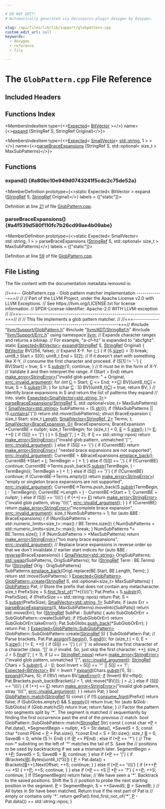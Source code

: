 ```yaml
---

# DO NOT EDIT!
# Automatically generated via docusaurus-plugin-doxygen by Doxygen.

slug: /api/files/lib/lib/support/globpattern-cpp
custom_edit_url: null
keywords:
  - doxygen
  - reference
  - file

---
```





# The `GlobPattern.cpp` File Reference

<DoxygenPage pluginConfig={pluginConfig}>



## Included Headers

<IncludesList>
<IncludesListItem
  filePath="llvm/Support/GlobPattern.h"
  permalink="/docs/api/files/include/include/llvm/include/llvm/support/globpattern-h"
  isLocal="true" />
<IncludesListItem
  filePath="llvm/ADT/StringRef.h"
  permalink="/docs/api/files/include/include/llvm/include/llvm/adt/stringref-h"
  isLocal="true" />
<IncludesListItem
  filePath="llvm/Support/Errc.h"
  permalink="/docs/api/files/include/include/llvm/include/llvm/support/errc-h"
  isLocal="true" />
</IncludesList>

## Functions Index

<MembersIndex>

<MembersIndexItem
  type={<><a href="/docs/api/classes/llvm/expected">Expected</a>&lt; <a href="/docs/api/classes/llvm/bitvector">BitVector</a> &gt;</>}
  name={<><a href="#a80bc10e949d0743241f5cdc2c75de52a">expand</a> (StringRef S, StringRef Original)</>}>
</MembersIndexItem>

<MembersIndexItem
  type={<><a href="/docs/api/classes/llvm/expected">Expected</a>&lt; <a href="/docs/api/classes/llvm/smallvector">SmallVector</a>&lt; <a href="/docs/api/files/include/include/llvm/include/llvm/demangle/itaniumdemangle-h/#ae2b0d0345572d6718e219aa76d1d54edab45cffe084dd3d20d928bee85e7b0f21">std::string</a>, 1 &gt; &gt;</>}
  name={<><a href="#a4f539d580f110fc7b26cd99ae4b09abe">parseBraceExpansions</a> (StringRef S, std::optional&lt; size&#95;t &gt; MaxSubPatterns)</>}>
</MembersIndexItem>

</MembersIndex>


<SectionDefinition>

## Functions

### expand() {#a80bc10e949d0743241f5cdc2c75de52a}

<MemberDefinition
  prototype={<>static Expected&lt; BitVector &gt; expand (<a href="/docs/api/classes/llvm/stringref">StringRef</a> S, <a href="/docs/api/classes/llvm/stringref">StringRef</a> Original)</>}
  labels = {["static"]}>

Definition at line <a href="#l00021">21</a> of file <a href="/docs/api/files/lib/lib/support/globpattern-cpp">GlobPattern.cpp</a>.
</MemberDefinition>

### parseBraceExpansions() {#a4f539d580f110fc7b26cd99ae4b09abe}

<MemberDefinition
  prototype={<>static Expected&lt; SmallVector&lt; std::string, 1 &gt; &gt; parseBraceExpansions (<a href="/docs/api/classes/llvm/stringref">StringRef</a> S, std::optional&lt; size&#95;t &gt; MaxSubPatterns)</>}
  labels = {["static"]}>

Definition at line <a href="#l00059">59</a> of file <a href="/docs/api/files/lib/lib/support/globpattern-cpp">GlobPattern.cpp</a>.
</MemberDefinition>

</SectionDefinition>

## File Listing

The file content with the documentation metadata removed is:

<ProgramListing>

<Link id="l00001" /><CodeLine lineNumber="1"><Highlight kind="comment">//===-- GlobPattern.cpp - Glob pattern matcher implementation -------------===//</Highlight><Highlight kind="normal"></Highlight></CodeLine>
<Link id="l00002" /><CodeLine lineNumber="2"><Highlight kind="normal"></Highlight><Highlight kind="comment">//</Highlight><Highlight kind="normal"></Highlight></CodeLine>
<Link id="l00003" /><CodeLine lineNumber="3"><Highlight kind="normal"></Highlight><Highlight kind="comment">// Part of the LLVM Project, under the Apache License v2.0 with LLVM Exceptions.</Highlight><Highlight kind="normal"></Highlight></CodeLine>
<Link id="l00004" /><CodeLine lineNumber="4"><Highlight kind="normal"></Highlight><Highlight kind="comment">// See https://llvm.org/LICENSE.txt for license information.</Highlight><Highlight kind="normal"></Highlight></CodeLine>
<Link id="l00005" /><CodeLine lineNumber="5"><Highlight kind="normal"></Highlight><Highlight kind="comment">// SPDX-License-Identifier: Apache-2.0 WITH LLVM-exception</Highlight><Highlight kind="normal"></Highlight></CodeLine>
<Link id="l00006" /><CodeLine lineNumber="6"><Highlight kind="normal"></Highlight><Highlight kind="comment">//</Highlight><Highlight kind="normal"></Highlight></CodeLine>
<Link id="l00007" /><CodeLine lineNumber="7"><Highlight kind="normal"></Highlight><Highlight kind="comment">//===----------------------------------------------------------------------===//</Highlight><Highlight kind="normal"></Highlight></CodeLine>
<Link id="l00008" /><CodeLine lineNumber="8"><Highlight kind="normal"></Highlight><Highlight kind="comment">//</Highlight><Highlight kind="normal"></Highlight></CodeLine>
<Link id="l00009" /><CodeLine lineNumber="9"><Highlight kind="normal"></Highlight><Highlight kind="comment">// This file implements a glob pattern matcher.</Highlight><Highlight kind="normal"></Highlight></CodeLine>
<Link id="l00010" /><CodeLine lineNumber="10"><Highlight kind="normal"></Highlight><Highlight kind="comment">//</Highlight><Highlight kind="normal"></Highlight></CodeLine>
<Link id="l00011" /><CodeLine lineNumber="11"><Highlight kind="normal"></Highlight><Highlight kind="comment">//===----------------------------------------------------------------------===//</Highlight><Highlight kind="normal"></Highlight></CodeLine>
<Link id="l00012" /><CodeLine lineNumber="12"><Highlight kind="normal"></Highlight></CodeLine>
<Link id="l00013" /><CodeLine lineNumber="13"><Highlight kind="normal"></Highlight><Highlight kind="preprocessor">#include &quot;<a href="/docs/api/files/include/include/llvm/include/llvm/support/globpattern-h">llvm/Support/GlobPattern.h</a>&quot;</Highlight><Highlight kind="normal"></Highlight></CodeLine>
<Link id="l00014" /><CodeLine lineNumber="14"><Highlight kind="normal"></Highlight><Highlight kind="preprocessor">#include &quot;<a href="/docs/api/files/include/include/llvm/include/llvm/adt/stringref-h">llvm/ADT/StringRef.h</a>&quot;</Highlight><Highlight kind="normal"></Highlight></CodeLine>
<Link id="l00015" /><CodeLine lineNumber="15"><Highlight kind="normal"></Highlight><Highlight kind="preprocessor">#include &quot;<a href="/docs/api/files/include/include/llvm/include/llvm/support/errc-h">llvm/Support/Errc.h</a>&quot;</Highlight><Highlight kind="normal"></Highlight></CodeLine>
<Link id="l00016" /><CodeLine lineNumber="16"><Highlight kind="normal"></Highlight></CodeLine>
<Link id="l00017" /><CodeLine lineNumber="17"><Highlight kind="normal"></Highlight><Highlight kind="keyword">using namespace </Highlight><Highlight kind="normal"><a href="/docs/api/namespaces/llvm">llvm</a>;</Highlight></CodeLine>
<Link id="l00018" /><CodeLine lineNumber="18"><Highlight kind="normal"></Highlight></CodeLine>
<Link id="l00019" /><CodeLine lineNumber="19"><Highlight kind="normal"></Highlight><Highlight kind="comment">// Expands character ranges and returns a bitmap.</Highlight><Highlight kind="normal"></Highlight></CodeLine>
<Link id="l00020" /><CodeLine lineNumber="20"><Highlight kind="normal"></Highlight><Highlight kind="comment">// For example, &quot;a-cf-hz&quot; is expanded to &quot;abcfghz&quot;.</Highlight><Highlight kind="normal"></Highlight></CodeLine>
<Link id="l00021" /><CodeLine lineNumber="21" lineLink="#a80bc10e949d0743241f5cdc2c75de52a"><Highlight kind="normal"></Highlight><Highlight kind="keyword">static</Highlight><Highlight kind="normal"> <a href="/docs/api/classes/llvm/expected">Expected&lt;BitVector&gt;</a> <a href="#a80bc10e949d0743241f5cdc2c75de52a">expand</a>(<a href="/docs/api/classes/llvm/stringref">StringRef</a> S, <a href="/docs/api/classes/llvm/stringref">StringRef</a> Original) &#123;</Highlight></CodeLine>
<Link id="l00022" /><CodeLine lineNumber="22"><Highlight kind="normal">  <a href="/docs/api/classes/llvm/bitvector">BitVector</a> BV(256, </Highlight><Highlight kind="keyword">false</Highlight><Highlight kind="normal">);</Highlight></CodeLine>
<Link id="l00023" /><CodeLine lineNumber="23"><Highlight kind="normal"></Highlight></CodeLine>
<Link id="l00024" /><CodeLine lineNumber="24"><Highlight kind="normal">  </Highlight><Highlight kind="comment">// Expand X-Y.</Highlight><Highlight kind="normal"></Highlight></CodeLine>
<Link id="l00025" /><CodeLine lineNumber="25"><Highlight kind="normal">  </Highlight><Highlight kind="keywordflow">for</Highlight><Highlight kind="normal"> (;;) &#123;</Highlight></CodeLine>
<Link id="l00026" /><CodeLine lineNumber="26"><Highlight kind="normal">    </Highlight><Highlight kind="keywordflow">if</Highlight><Highlight kind="normal"> (S.<a href="/docs/api/classes/llvm/stringref/#a5db9240c74644c67759dd0f901fc3c7d">size</a>() &lt; 3)</Highlight></CodeLine>
<Link id="l00027" /><CodeLine lineNumber="27"><Highlight kind="normal">      </Highlight><Highlight kind="keywordflow">break</Highlight><Highlight kind="normal">;</Highlight></CodeLine>
<Link id="l00028" /><CodeLine lineNumber="28"><Highlight kind="normal"></Highlight></CodeLine>
<Link id="l00029" /><CodeLine lineNumber="29"><Highlight kind="normal">    uint8&#95;t Start = S&#91;0&#93;;</Highlight></CodeLine>
<Link id="l00030" /><CodeLine lineNumber="30"><Highlight kind="normal">    uint8&#95;t End = S&#91;2&#93;;</Highlight></CodeLine>
<Link id="l00031" /><CodeLine lineNumber="31"><Highlight kind="normal"></Highlight></CodeLine>
<Link id="l00032" /><CodeLine lineNumber="32"><Highlight kind="normal">    </Highlight><Highlight kind="comment">// If it doesn&#39;t start with something like X-Y,</Highlight><Highlight kind="normal"></Highlight></CodeLine>
<Link id="l00033" /><CodeLine lineNumber="33"><Highlight kind="normal">    </Highlight><Highlight kind="comment">// consume the first character and proceed.</Highlight><Highlight kind="normal"></Highlight></CodeLine>
<Link id="l00034" /><CodeLine lineNumber="34"><Highlight kind="normal">    </Highlight><Highlight kind="keywordflow">if</Highlight><Highlight kind="normal"> (S&#91;1&#93; != </Highlight><Highlight kind="charliteral">&#39;-&#39;</Highlight><Highlight kind="normal">) &#123;</Highlight></CodeLine>
<Link id="l00035" /><CodeLine lineNumber="35"><Highlight kind="normal">      BV&#91;Start&#93; = </Highlight><Highlight kind="keyword">true</Highlight><Highlight kind="normal">;</Highlight></CodeLine>
<Link id="l00036" /><CodeLine lineNumber="36"><Highlight kind="normal">      S = S.<a href="/docs/api/classes/llvm/stringref/#a25f1fd81f2132805676c82ab8ae0c109">substr</a>(1);</Highlight></CodeLine>
<Link id="l00037" /><CodeLine lineNumber="37"><Highlight kind="normal">      </Highlight><Highlight kind="keywordflow">continue</Highlight><Highlight kind="normal">;</Highlight></CodeLine>
<Link id="l00038" /><CodeLine lineNumber="38"><Highlight kind="normal">    &#125;</Highlight></CodeLine>
<Link id="l00039" /><CodeLine lineNumber="39"><Highlight kind="normal"></Highlight></CodeLine>
<Link id="l00040" /><CodeLine lineNumber="40"><Highlight kind="normal">    </Highlight><Highlight kind="comment">// It must be in the form of X-Y.</Highlight><Highlight kind="normal"></Highlight></CodeLine>
<Link id="l00041" /><CodeLine lineNumber="41"><Highlight kind="normal">    </Highlight><Highlight kind="comment">// Validate it and then interpret the range.</Highlight><Highlight kind="normal"></Highlight></CodeLine>
<Link id="l00042" /><CodeLine lineNumber="42"><Highlight kind="normal">    </Highlight><Highlight kind="keywordflow">if</Highlight><Highlight kind="normal"> (Start &gt; End)</Highlight></CodeLine>
<Link id="l00043" /><CodeLine lineNumber="43"><Highlight kind="normal">      </Highlight><Highlight kind="keywordflow">return</Highlight><Highlight kind="normal"> <a href="/docs/api/namespaces/llvm/#a9999bd897fc8a1648bd69b36fee2d357">make&#95;error&lt;StringError&gt;</a>(</Highlight><Highlight kind="stringliteral">&quot;invalid glob pattern: &quot;</Highlight><Highlight kind="normal"> + Original,</Highlight></CodeLine>
<Link id="l00044" /><CodeLine lineNumber="44"><Highlight kind="normal">                                     <a href="/docs/api/namespaces/llvm/#a59739a4f15fb2ec57a6b7fcfe938546bae55d43eabeefe5a8271b4a3c898bd18f">errc::invalid&#95;argument</a>);</Highlight></CodeLine>
<Link id="l00045" /><CodeLine lineNumber="45"><Highlight kind="normal"></Highlight></CodeLine>
<Link id="l00046" /><CodeLine lineNumber="46"><Highlight kind="normal">    </Highlight><Highlight kind="keywordflow">for</Highlight><Highlight kind="normal"> (</Highlight><Highlight kind="keywordtype">int</Highlight><Highlight kind="normal"> <a href="/docs/api/namespaces/llvm/callingconv/#ac6aa1387c4375260e2468eb5a77fdb4cafd841a49aec1539bc88abc8ff9e170fb">C</a> = Start; <a href="/docs/api/namespaces/llvm/callingconv/#ac6aa1387c4375260e2468eb5a77fdb4cafd841a49aec1539bc88abc8ff9e170fb">C</a> &lt;= End; ++<a href="/docs/api/namespaces/llvm/callingconv/#ac6aa1387c4375260e2468eb5a77fdb4cafd841a49aec1539bc88abc8ff9e170fb">C</a>)</Highlight></CodeLine>
<Link id="l00047" /><CodeLine lineNumber="47"><Highlight kind="normal">      BV&#91;(uint8&#95;t)<a href="/docs/api/namespaces/llvm/callingconv/#ac6aa1387c4375260e2468eb5a77fdb4cafd841a49aec1539bc88abc8ff9e170fb">C</a>&#93; = </Highlight><Highlight kind="keyword">true</Highlight><Highlight kind="normal">;</Highlight></CodeLine>
<Link id="l00048" /><CodeLine lineNumber="48"><Highlight kind="normal">    S = S.<a href="/docs/api/classes/llvm/stringref/#a25f1fd81f2132805676c82ab8ae0c109">substr</a>(3);</Highlight></CodeLine>
<Link id="l00049" /><CodeLine lineNumber="49"><Highlight kind="normal">  &#125;</Highlight></CodeLine>
<Link id="l00050" /><CodeLine lineNumber="50"><Highlight kind="normal"></Highlight></CodeLine>
<Link id="l00051" /><CodeLine lineNumber="51"><Highlight kind="normal">  </Highlight><Highlight kind="keywordflow">for</Highlight><Highlight kind="normal"> (</Highlight><Highlight kind="keywordtype">char</Highlight><Highlight kind="normal"> <a href="/docs/api/namespaces/llvm/callingconv/#ac6aa1387c4375260e2468eb5a77fdb4cafd841a49aec1539bc88abc8ff9e170fb">C</a> : S)</Highlight></CodeLine>
<Link id="l00052" /><CodeLine lineNumber="52"><Highlight kind="normal">    BV&#91;(uint8&#95;t)<a href="/docs/api/namespaces/llvm/callingconv/#ac6aa1387c4375260e2468eb5a77fdb4cafd841a49aec1539bc88abc8ff9e170fb">C</a>&#93; = </Highlight><Highlight kind="keyword">true</Highlight><Highlight kind="normal">;</Highlight></CodeLine>
<Link id="l00053" /><CodeLine lineNumber="53"><Highlight kind="normal">  </Highlight><Highlight kind="keywordflow">return</Highlight><Highlight kind="normal"> BV;</Highlight></CodeLine>
<Link id="l00054" /><CodeLine lineNumber="54"><Highlight kind="normal">&#125;</Highlight></CodeLine>
<Link id="l00055" /><CodeLine lineNumber="55"><Highlight kind="normal"></Highlight></CodeLine>
<Link id="l00056" /><CodeLine lineNumber="56"><Highlight kind="normal"></Highlight><Highlight kind="comment">// Identify brace expansions in S and return the list of patterns they expand</Highlight><Highlight kind="normal"></Highlight></CodeLine>
<Link id="l00057" /><CodeLine lineNumber="57"><Highlight kind="normal"></Highlight><Highlight kind="comment">// into.</Highlight><Highlight kind="normal"></Highlight></CodeLine>
<Link id="l00058" /><CodeLine lineNumber="58"><Highlight kind="normal"></Highlight><Highlight kind="keyword">static</Highlight><Highlight kind="normal"> <a href="/docs/api/classes/llvm/expected">Expected&lt;SmallVector&lt;std::string, 1&gt;</a>&gt;</Highlight></CodeLine>
<Link id="l00059" /><CodeLine lineNumber="59" lineLink="#a4f539d580f110fc7b26cd99ae4b09abe"><Highlight kind="normal"><a href="#a4f539d580f110fc7b26cd99ae4b09abe">parseBraceExpansions</a>(<a href="/docs/api/classes/llvm/stringref">StringRef</a> S, std::optional&lt;size&#95;t&gt; MaxSubPatterns) &#123;</Highlight></CodeLine>
<Link id="l00060" /><CodeLine lineNumber="60"><Highlight kind="normal">  <a href="/docs/api/classes/llvm/smallvector">SmallVector&lt;std::string&gt;</a> SubPatterns = &#123;S.<a href="/docs/api/classes/llvm/stringref/#a223dd14e7d12bc5cea01889b972a98b2">str</a>()&#125;;</Highlight></CodeLine>
<Link id="l00061" /><CodeLine lineNumber="61"><Highlight kind="normal">  </Highlight><Highlight kind="keywordflow">if</Highlight><Highlight kind="normal"> (!MaxSubPatterns || !S.<a href="/docs/api/classes/llvm/stringref/#a83a294111af6d4412163b209725ca556">contains</a>(</Highlight><Highlight kind="charliteral">&#39;&#123;&#39;</Highlight><Highlight kind="normal">))</Highlight></CodeLine>
<Link id="l00062" /><CodeLine lineNumber="62"><Highlight kind="normal">    </Highlight><Highlight kind="keywordflow">return</Highlight><Highlight kind="normal"> std::move(SubPatterns);</Highlight></CodeLine>
<Link id="l00063" /><CodeLine lineNumber="63"><Highlight kind="normal"></Highlight></CodeLine>
<Link id="l00064" /><CodeLine lineNumber="64"><Highlight kind="normal">  </Highlight><Highlight kind="keyword">struct </Highlight><Highlight kind="normal">BraceExpansion &#123;</Highlight></CodeLine>
<Link id="l00065" /><CodeLine lineNumber="65"><Highlight kind="normal">    </Highlight><Highlight kind="keywordtype">size&#95;t</Highlight><Highlight kind="normal"> Start;</Highlight></CodeLine>
<Link id="l00066" /><CodeLine lineNumber="66"><Highlight kind="normal">    </Highlight><Highlight kind="keywordtype">size&#95;t</Highlight><Highlight kind="normal"> <a href="/docs/api/namespaces/llvm/#a05f5b9a11bdcc5feba62899f95dcf878af6d9f1c7b49b7601fae6a545002a6763">Length</a>;</Highlight></CodeLine>
<Link id="l00067" /><CodeLine lineNumber="67"><Highlight kind="normal">    <a href="/docs/api/classes/llvm/smallvector">SmallVector&lt;StringRef, 2&gt;</a> Terms;</Highlight></CodeLine>
<Link id="l00068" /><CodeLine lineNumber="68"><Highlight kind="normal">  &#125;;</Highlight></CodeLine>
<Link id="l00069" /><CodeLine lineNumber="69"><Highlight kind="normal">  <a href="/docs/api/classes/llvm/smallvector">SmallVector&lt;BraceExpansion, 0&gt;</a> BraceExpansions;</Highlight></CodeLine>
<Link id="l00070" /><CodeLine lineNumber="70"><Highlight kind="normal"></Highlight></CodeLine>
<Link id="l00071" /><CodeLine lineNumber="71"><Highlight kind="normal">  BraceExpansion &#42;CurrentBE = </Highlight><Highlight kind="keyword">nullptr</Highlight><Highlight kind="normal">;</Highlight></CodeLine>
<Link id="l00072" /><CodeLine lineNumber="72"><Highlight kind="normal">  </Highlight><Highlight kind="keywordtype">size&#95;t</Highlight><Highlight kind="normal"> TermBegin;</Highlight></CodeLine>
<Link id="l00073" /><CodeLine lineNumber="73"><Highlight kind="normal">  </Highlight><Highlight kind="keywordflow">for</Highlight><Highlight kind="normal"> (</Highlight><Highlight kind="keywordtype">size&#95;t</Highlight><Highlight kind="normal"> <a href="/docs/api/files/lib/lib/support/md5-cpp/#ac0eafdc9ee161b71e7af98af736952fd">I</a> = 0, <a href="/docs/api/files/lib/lib/ir/builtingcs-cpp/#abb2b3a60ccc38a28239e19a1646e0c8a">E</a> = S.<a href="/docs/api/classes/llvm/stringref/#a5db9240c74644c67759dd0f901fc3c7d">size</a>(); <a href="/docs/api/files/lib/lib/support/md5-cpp/#ac0eafdc9ee161b71e7af98af736952fd">I</a> != <a href="/docs/api/files/lib/lib/ir/builtingcs-cpp/#abb2b3a60ccc38a28239e19a1646e0c8a">E</a>; ++<a href="/docs/api/files/lib/lib/support/md5-cpp/#ac0eafdc9ee161b71e7af98af736952fd">I</a>) &#123;</Highlight></CodeLine>
<Link id="l00074" /><CodeLine lineNumber="74"><Highlight kind="normal">    </Highlight><Highlight kind="keywordflow">if</Highlight><Highlight kind="normal"> (S&#91;<a href="/docs/api/files/lib/lib/support/md5-cpp/#ac0eafdc9ee161b71e7af98af736952fd">I</a>&#93; == </Highlight><Highlight kind="charliteral">&#39;&#91;&#39;</Highlight><Highlight kind="normal">) &#123;</Highlight></CodeLine>
<Link id="l00075" /><CodeLine lineNumber="75"><Highlight kind="normal">      <a href="/docs/api/files/lib/lib/support/md5-cpp/#ac0eafdc9ee161b71e7af98af736952fd">I</a> = S.<a href="/docs/api/classes/llvm/stringref/#aab312a8386488873bac2eddfc67c22be">find</a>(</Highlight><Highlight kind="charliteral">&#39;&#93;&#39;</Highlight><Highlight kind="normal">, <a href="/docs/api/files/lib/lib/support/md5-cpp/#ac0eafdc9ee161b71e7af98af736952fd">I</a> + 2);</Highlight></CodeLine>
<Link id="l00076" /><CodeLine lineNumber="76"><Highlight kind="normal">      </Highlight><Highlight kind="keywordflow">if</Highlight><Highlight kind="normal"> (<a href="/docs/api/files/lib/lib/support/md5-cpp/#ac0eafdc9ee161b71e7af98af736952fd">I</a> == std::string::npos)</Highlight></CodeLine>
<Link id="l00077" /><CodeLine lineNumber="77"><Highlight kind="normal">        </Highlight><Highlight kind="keywordflow">return</Highlight><Highlight kind="normal"> <a href="/docs/api/namespaces/llvm/#a9999bd897fc8a1648bd69b36fee2d357">make&#95;error&lt;StringError&gt;</a>(</Highlight><Highlight kind="stringliteral">&quot;invalid glob pattern, unmatched &#39;&#91;&#39;&quot;</Highlight><Highlight kind="normal">,</Highlight></CodeLine>
<Link id="l00078" /><CodeLine lineNumber="78"><Highlight kind="normal">                                       <a href="/docs/api/namespaces/llvm/#a59739a4f15fb2ec57a6b7fcfe938546bae55d43eabeefe5a8271b4a3c898bd18f">errc::invalid&#95;argument</a>);</Highlight></CodeLine>
<Link id="l00079" /><CodeLine lineNumber="79"><Highlight kind="normal">    &#125; </Highlight><Highlight kind="keywordflow">else</Highlight><Highlight kind="normal"> </Highlight><Highlight kind="keywordflow">if</Highlight><Highlight kind="normal"> (S&#91;<a href="/docs/api/files/lib/lib/support/md5-cpp/#ac0eafdc9ee161b71e7af98af736952fd">I</a>&#93; == </Highlight><Highlight kind="charliteral">&#39;&#123;&#39;</Highlight><Highlight kind="normal">) &#123;</Highlight></CodeLine>
<Link id="l00080" /><CodeLine lineNumber="80"><Highlight kind="normal">      </Highlight><Highlight kind="keywordflow">if</Highlight><Highlight kind="normal"> (CurrentBE)</Highlight></CodeLine>
<Link id="l00081" /><CodeLine lineNumber="81"><Highlight kind="normal">        </Highlight><Highlight kind="keywordflow">return</Highlight><Highlight kind="normal"> <a href="/docs/api/namespaces/llvm/#a9999bd897fc8a1648bd69b36fee2d357">make&#95;error&lt;StringError&gt;</a>(</Highlight></CodeLine>
<Link id="l00082" /><CodeLine lineNumber="82"><Highlight kind="normal">            </Highlight><Highlight kind="stringliteral">&quot;nested brace expansions are not supported&quot;</Highlight><Highlight kind="normal">,</Highlight></CodeLine>
<Link id="l00083" /><CodeLine lineNumber="83"><Highlight kind="normal">            <a href="/docs/api/namespaces/llvm/#a59739a4f15fb2ec57a6b7fcfe938546bae55d43eabeefe5a8271b4a3c898bd18f">errc::invalid&#95;argument</a>);</Highlight></CodeLine>
<Link id="l00084" /><CodeLine lineNumber="84"><Highlight kind="normal">      CurrentBE = &amp;BraceExpansions.<a href="/docs/api/classes/llvm/smallvectorimpl/#a396fcfee6914c76974b73c3d203da6a5">emplace&#95;back</a>();</Highlight></CodeLine>
<Link id="l00085" /><CodeLine lineNumber="85"><Highlight kind="normal">      CurrentBE-&gt;Start = <a href="/docs/api/files/lib/lib/support/md5-cpp/#ac0eafdc9ee161b71e7af98af736952fd">I</a>;</Highlight></CodeLine>
<Link id="l00086" /><CodeLine lineNumber="86"><Highlight kind="normal">      TermBegin = <a href="/docs/api/files/lib/lib/support/md5-cpp/#ac0eafdc9ee161b71e7af98af736952fd">I</a> + 1;</Highlight></CodeLine>
<Link id="l00087" /><CodeLine lineNumber="87"><Highlight kind="normal">    &#125; </Highlight><Highlight kind="keywordflow">else</Highlight><Highlight kind="normal"> </Highlight><Highlight kind="keywordflow">if</Highlight><Highlight kind="normal"> (S&#91;<a href="/docs/api/files/lib/lib/support/md5-cpp/#ac0eafdc9ee161b71e7af98af736952fd">I</a>&#93; == </Highlight><Highlight kind="charliteral">&#39;,&#39;</Highlight><Highlight kind="normal">) &#123;</Highlight></CodeLine>
<Link id="l00088" /><CodeLine lineNumber="88"><Highlight kind="normal">      </Highlight><Highlight kind="keywordflow">if</Highlight><Highlight kind="normal"> (!CurrentBE)</Highlight></CodeLine>
<Link id="l00089" /><CodeLine lineNumber="89"><Highlight kind="normal">        </Highlight><Highlight kind="keywordflow">continue</Highlight><Highlight kind="normal">;</Highlight></CodeLine>
<Link id="l00090" /><CodeLine lineNumber="90"><Highlight kind="normal">      CurrentBE-&gt;Terms.push&#95;back(S.<a href="/docs/api/classes/llvm/stringref/#a25f1fd81f2132805676c82ab8ae0c109">substr</a>(TermBegin, <a href="/docs/api/files/lib/lib/support/md5-cpp/#ac0eafdc9ee161b71e7af98af736952fd">I</a> - TermBegin));</Highlight></CodeLine>
<Link id="l00091" /><CodeLine lineNumber="91"><Highlight kind="normal">      TermBegin = <a href="/docs/api/files/lib/lib/support/md5-cpp/#ac0eafdc9ee161b71e7af98af736952fd">I</a> + 1;</Highlight></CodeLine>
<Link id="l00092" /><CodeLine lineNumber="92"><Highlight kind="normal">    &#125; </Highlight><Highlight kind="keywordflow">else</Highlight><Highlight kind="normal"> </Highlight><Highlight kind="keywordflow">if</Highlight><Highlight kind="normal"> (S&#91;<a href="/docs/api/files/lib/lib/support/md5-cpp/#ac0eafdc9ee161b71e7af98af736952fd">I</a>&#93; == </Highlight><Highlight kind="charliteral">&#39;&#125;&#39;</Highlight><Highlight kind="normal">) &#123;</Highlight></CodeLine>
<Link id="l00093" /><CodeLine lineNumber="93"><Highlight kind="normal">      </Highlight><Highlight kind="keywordflow">if</Highlight><Highlight kind="normal"> (!CurrentBE)</Highlight></CodeLine>
<Link id="l00094" /><CodeLine lineNumber="94"><Highlight kind="normal">        </Highlight><Highlight kind="keywordflow">continue</Highlight><Highlight kind="normal">;</Highlight></CodeLine>
<Link id="l00095" /><CodeLine lineNumber="95"><Highlight kind="normal">      </Highlight><Highlight kind="keywordflow">if</Highlight><Highlight kind="normal"> (CurrentBE-&gt;Terms.empty())</Highlight></CodeLine>
<Link id="l00096" /><CodeLine lineNumber="96"><Highlight kind="normal">        </Highlight><Highlight kind="keywordflow">return</Highlight><Highlight kind="normal"> <a href="/docs/api/namespaces/llvm/#a9999bd897fc8a1648bd69b36fee2d357">make&#95;error&lt;StringError&gt;</a>(</Highlight></CodeLine>
<Link id="l00097" /><CodeLine lineNumber="97"><Highlight kind="normal">            </Highlight><Highlight kind="stringliteral">&quot;empty or singleton brace expansions are not supported&quot;</Highlight><Highlight kind="normal">,</Highlight></CodeLine>
<Link id="l00098" /><CodeLine lineNumber="98"><Highlight kind="normal">            <a href="/docs/api/namespaces/llvm/#a59739a4f15fb2ec57a6b7fcfe938546bae55d43eabeefe5a8271b4a3c898bd18f">errc::invalid&#95;argument</a>);</Highlight></CodeLine>
<Link id="l00099" /><CodeLine lineNumber="99"><Highlight kind="normal">      CurrentBE-&gt;Terms.push&#95;back(S.<a href="/docs/api/classes/llvm/stringref/#a25f1fd81f2132805676c82ab8ae0c109">substr</a>(TermBegin, <a href="/docs/api/files/lib/lib/support/md5-cpp/#ac0eafdc9ee161b71e7af98af736952fd">I</a> - TermBegin));</Highlight></CodeLine>
<Link id="l00100" /><CodeLine lineNumber="100"><Highlight kind="normal">      CurrentBE-&gt;Length = <a href="/docs/api/files/lib/lib/support/md5-cpp/#ac0eafdc9ee161b71e7af98af736952fd">I</a> - CurrentBE-&gt;Start + 1;</Highlight></CodeLine>
<Link id="l00101" /><CodeLine lineNumber="101"><Highlight kind="normal">      CurrentBE = </Highlight><Highlight kind="keyword">nullptr</Highlight><Highlight kind="normal">;</Highlight></CodeLine>
<Link id="l00102" /><CodeLine lineNumber="102"><Highlight kind="normal">    &#125; </Highlight><Highlight kind="keywordflow">else</Highlight><Highlight kind="normal"> </Highlight><Highlight kind="keywordflow">if</Highlight><Highlight kind="normal"> (S&#91;<a href="/docs/api/files/lib/lib/support/md5-cpp/#ac0eafdc9ee161b71e7af98af736952fd">I</a>&#93; == </Highlight><Highlight kind="charliteral">&#39;\\\\&#39;</Highlight><Highlight kind="normal">) &#123;</Highlight></CodeLine>
<Link id="l00103" /><CodeLine lineNumber="103"><Highlight kind="normal">      </Highlight><Highlight kind="keywordflow">if</Highlight><Highlight kind="normal"> (++<a href="/docs/api/files/lib/lib/support/md5-cpp/#ac0eafdc9ee161b71e7af98af736952fd">I</a> == <a href="/docs/api/files/lib/lib/ir/builtingcs-cpp/#abb2b3a60ccc38a28239e19a1646e0c8a">E</a>)</Highlight></CodeLine>
<Link id="l00104" /><CodeLine lineNumber="104"><Highlight kind="normal">        </Highlight><Highlight kind="keywordflow">return</Highlight><Highlight kind="normal"> <a href="/docs/api/namespaces/llvm/#a9999bd897fc8a1648bd69b36fee2d357">make&#95;error&lt;StringError&gt;</a>(</Highlight><Highlight kind="stringliteral">&quot;invalid glob pattern, stray &#39;\\\\&#39;&quot;</Highlight><Highlight kind="normal">,</Highlight></CodeLine>
<Link id="l00105" /><CodeLine lineNumber="105"><Highlight kind="normal">                                       <a href="/docs/api/namespaces/llvm/#a59739a4f15fb2ec57a6b7fcfe938546bae55d43eabeefe5a8271b4a3c898bd18f">errc::invalid&#95;argument</a>);</Highlight></CodeLine>
<Link id="l00106" /><CodeLine lineNumber="106"><Highlight kind="normal">    &#125;</Highlight></CodeLine>
<Link id="l00107" /><CodeLine lineNumber="107"><Highlight kind="normal">  &#125;</Highlight></CodeLine>
<Link id="l00108" /><CodeLine lineNumber="108"><Highlight kind="normal">  </Highlight><Highlight kind="keywordflow">if</Highlight><Highlight kind="normal"> (CurrentBE)</Highlight></CodeLine>
<Link id="l00109" /><CodeLine lineNumber="109"><Highlight kind="normal">    </Highlight><Highlight kind="keywordflow">return</Highlight><Highlight kind="normal"> <a href="/docs/api/namespaces/llvm/#a9999bd897fc8a1648bd69b36fee2d357">make&#95;error&lt;StringError&gt;</a>(</Highlight><Highlight kind="stringliteral">&quot;incomplete brace expansion&quot;</Highlight><Highlight kind="normal">,</Highlight></CodeLine>
<Link id="l00110" /><CodeLine lineNumber="110"><Highlight kind="normal">                                   <a href="/docs/api/namespaces/llvm/#a59739a4f15fb2ec57a6b7fcfe938546bae55d43eabeefe5a8271b4a3c898bd18f">errc::invalid&#95;argument</a>);</Highlight></CodeLine>
<Link id="l00111" /><CodeLine lineNumber="111"><Highlight kind="normal"></Highlight></CodeLine>
<Link id="l00112" /><CodeLine lineNumber="112"><Highlight kind="normal">  </Highlight><Highlight kind="keywordtype">size&#95;t</Highlight><Highlight kind="normal"> NumSubPatterns = 1;</Highlight></CodeLine>
<Link id="l00113" /><CodeLine lineNumber="113"><Highlight kind="normal">  </Highlight><Highlight kind="keywordflow">for</Highlight><Highlight kind="normal"> (</Highlight><Highlight kind="keyword">auto</Highlight><Highlight kind="normal"> &amp;BE : BraceExpansions) &#123;</Highlight></CodeLine>
<Link id="l00114" /><CodeLine lineNumber="114"><Highlight kind="normal">    </Highlight><Highlight kind="keywordflow">if</Highlight><Highlight kind="normal"> (NumSubPatterns &gt; std::numeric&#95;limits&lt;size&#95;t&gt;::max() / BE.Terms.size()) &#123;</Highlight></CodeLine>
<Link id="l00115" /><CodeLine lineNumber="115"><Highlight kind="normal">      NumSubPatterns = std::numeric&#95;limits&lt;size&#95;t&gt;::max();</Highlight></CodeLine>
<Link id="l00116" /><CodeLine lineNumber="116"><Highlight kind="normal">      </Highlight><Highlight kind="keywordflow">break</Highlight><Highlight kind="normal">;</Highlight></CodeLine>
<Link id="l00117" /><CodeLine lineNumber="117"><Highlight kind="normal">    &#125;</Highlight></CodeLine>
<Link id="l00118" /><CodeLine lineNumber="118"><Highlight kind="normal">    NumSubPatterns &#42;= BE.Terms.size();</Highlight></CodeLine>
<Link id="l00119" /><CodeLine lineNumber="119"><Highlight kind="normal">  &#125;</Highlight></CodeLine>
<Link id="l00120" /><CodeLine lineNumber="120"><Highlight kind="normal">  </Highlight><Highlight kind="keywordflow">if</Highlight><Highlight kind="normal"> (NumSubPatterns &gt; &#42;MaxSubPatterns)</Highlight></CodeLine>
<Link id="l00121" /><CodeLine lineNumber="121"><Highlight kind="normal">    </Highlight><Highlight kind="keywordflow">return</Highlight><Highlight kind="normal"> <a href="/docs/api/namespaces/llvm/#a9999bd897fc8a1648bd69b36fee2d357">make&#95;error&lt;StringError&gt;</a>(</Highlight><Highlight kind="stringliteral">&quot;too many brace expansions&quot;</Highlight><Highlight kind="normal">,</Highlight></CodeLine>
<Link id="l00122" /><CodeLine lineNumber="122"><Highlight kind="normal">                                   <a href="/docs/api/namespaces/llvm/#a59739a4f15fb2ec57a6b7fcfe938546bae55d43eabeefe5a8271b4a3c898bd18f">errc::invalid&#95;argument</a>);</Highlight></CodeLine>
<Link id="l00123" /><CodeLine lineNumber="123"><Highlight kind="normal">  </Highlight><Highlight kind="comment">// Replace brace expansions in reverse order so that we don&#39;t invalidate</Highlight><Highlight kind="normal"></Highlight></CodeLine>
<Link id="l00124" /><CodeLine lineNumber="124"><Highlight kind="normal">  </Highlight><Highlight kind="comment">// earlier start indices</Highlight><Highlight kind="normal"></Highlight></CodeLine>
<Link id="l00125" /><CodeLine lineNumber="125"><Highlight kind="normal">  </Highlight><Highlight kind="keywordflow">for</Highlight><Highlight kind="normal"> (</Highlight><Highlight kind="keyword">auto</Highlight><Highlight kind="normal"> &amp;BE : <a href="/docs/api/namespaces/llvm/#a6b0ac1fa4f05de76413c5e0ca6334035">reverse</a>(BraceExpansions)) &#123;</Highlight></CodeLine>
<Link id="l00126" /><CodeLine lineNumber="126"><Highlight kind="normal">    <a href="/docs/api/classes/llvm/smallvector">SmallVector&lt;std::string&gt;</a> OrigSubPatterns;</Highlight></CodeLine>
<Link id="l00127" /><CodeLine lineNumber="127"><Highlight kind="normal">    <a href="/docs/api/namespaces/std/#ab8424022895aee3e366fb9a32f2883cb">std::swap</a>(SubPatterns, OrigSubPatterns);</Highlight></CodeLine>
<Link id="l00128" /><CodeLine lineNumber="128"><Highlight kind="normal">    </Highlight><Highlight kind="keywordflow">for</Highlight><Highlight kind="normal"> (<a href="/docs/api/classes/llvm/stringref">StringRef</a> Term : BE.Terms)</Highlight></CodeLine>
<Link id="l00129" /><CodeLine lineNumber="129"><Highlight kind="normal">      </Highlight><Highlight kind="keywordflow">for</Highlight><Highlight kind="normal"> (<a href="/docs/api/classes/llvm/stringref">StringRef</a> Orig : OrigSubPatterns)</Highlight></CodeLine>
<Link id="l00130" /><CodeLine lineNumber="130"><Highlight kind="normal">        SubPatterns.<a href="/docs/api/classes/llvm/smallvectorimpl/#a396fcfee6914c76974b73c3d203da6a5">emplace&#95;back</a>(Orig).replace(BE.Start, BE.Length, Term);</Highlight></CodeLine>
<Link id="l00131" /><CodeLine lineNumber="131"><Highlight kind="normal">  &#125;</Highlight></CodeLine>
<Link id="l00132" /><CodeLine lineNumber="132"><Highlight kind="normal">  </Highlight><Highlight kind="keywordflow">return</Highlight><Highlight kind="normal"> std::move(SubPatterns);</Highlight></CodeLine>
<Link id="l00133" /><CodeLine lineNumber="133"><Highlight kind="normal">&#125;</Highlight></CodeLine>
<Link id="l00134" /><CodeLine lineNumber="134"><Highlight kind="normal"></Highlight></CodeLine>
<Link id="l00135" /><CodeLine lineNumber="135"><Highlight kind="normal"><a href="/docs/api/classes/llvm/expected">Expected&lt;GlobPattern&gt;</a></Highlight></CodeLine>
<Link id="l00136" /><CodeLine lineNumber="136" lineLink="/docs/api/classes/llvm/globpattern/#ad853cb6a2e5807ae5006c0f5ba1e7b49"><Highlight kind="normal"><a href="/docs/api/classes/llvm/globpattern/#ad853cb6a2e5807ae5006c0f5ba1e7b49">GlobPattern::create</a>(<a href="/docs/api/classes/llvm/stringref">StringRef</a> S, std::optional&lt;size&#95;t&gt; MaxSubPatterns) &#123;</Highlight></CodeLine>
<Link id="l00137" /><CodeLine lineNumber="137"><Highlight kind="normal">  <a href="/docs/api/classes/llvm/globpattern">GlobPattern</a> Pat;</Highlight></CodeLine>
<Link id="l00138" /><CodeLine lineNumber="138"><Highlight kind="normal"></Highlight></CodeLine>
<Link id="l00139" /><CodeLine lineNumber="139"><Highlight kind="normal">  </Highlight><Highlight kind="comment">// Store the prefix that does not contain any metacharacter.</Highlight><Highlight kind="normal"></Highlight></CodeLine>
<Link id="l00140" /><CodeLine lineNumber="140"><Highlight kind="normal">  </Highlight><Highlight kind="keywordtype">size&#95;t</Highlight><Highlight kind="normal"> PrefixSize = S.<a href="/docs/api/classes/llvm/stringref/#a93b15a8c0022febbe39d17ab933737a8">find&#95;first&#95;of</a>(</Highlight><Highlight kind="stringliteral">&quot;?&#42;&#91;&#123;\\\\&quot;</Highlight><Highlight kind="normal">);</Highlight></CodeLine>
<Link id="l00141" /><CodeLine lineNumber="141"><Highlight kind="normal">  Pat.Prefix = S.<a href="/docs/api/classes/llvm/stringref/#a25f1fd81f2132805676c82ab8ae0c109">substr</a>(0, PrefixSize);</Highlight></CodeLine>
<Link id="l00142" /><CodeLine lineNumber="142"><Highlight kind="normal">  </Highlight><Highlight kind="keywordflow">if</Highlight><Highlight kind="normal"> (PrefixSize == std::string::npos)</Highlight></CodeLine>
<Link id="l00143" /><CodeLine lineNumber="143"><Highlight kind="normal">    </Highlight><Highlight kind="keywordflow">return</Highlight><Highlight kind="normal"> Pat;</Highlight></CodeLine>
<Link id="l00144" /><CodeLine lineNumber="144"><Highlight kind="normal">  S = S.<a href="/docs/api/classes/llvm/stringref/#a25f1fd81f2132805676c82ab8ae0c109">substr</a>(PrefixSize);</Highlight></CodeLine>
<Link id="l00145" /><CodeLine lineNumber="145"><Highlight kind="normal"></Highlight></CodeLine>
<Link id="l00146" /><CodeLine lineNumber="146"><Highlight kind="normal">  <a href="/docs/api/classes/llvm/smallvector">SmallVector&lt;std::string, 1&gt;</a> SubPats;</Highlight></CodeLine>
<Link id="l00147" /><CodeLine lineNumber="147"><Highlight kind="normal">  </Highlight><Highlight kind="keywordflow">if</Highlight><Highlight kind="normal"> (</Highlight><Highlight kind="keyword">auto</Highlight><Highlight kind="normal"> Err = <a href="#a4f539d580f110fc7b26cd99ae4b09abe">parseBraceExpansions</a>(S, MaxSubPatterns).moveInto(SubPats))</Highlight></CodeLine>
<Link id="l00148" /><CodeLine lineNumber="148"><Highlight kind="normal">    </Highlight><Highlight kind="keywordflow">return</Highlight><Highlight kind="normal"> std::move(Err);</Highlight></CodeLine>
<Link id="l00149" /><CodeLine lineNumber="149"><Highlight kind="normal">  </Highlight><Highlight kind="keywordflow">for</Highlight><Highlight kind="normal"> (<a href="/docs/api/classes/llvm/stringref">StringRef</a> SubPat : SubPats) &#123;</Highlight></CodeLine>
<Link id="l00150" /><CodeLine lineNumber="150"><Highlight kind="normal">    </Highlight><Highlight kind="keyword">auto</Highlight><Highlight kind="normal"> SubGlobOrErr = SubGlobPattern::create(SubPat);</Highlight></CodeLine>
<Link id="l00151" /><CodeLine lineNumber="151"><Highlight kind="normal">    </Highlight><Highlight kind="keywordflow">if</Highlight><Highlight kind="normal"> (!SubGlobOrErr)</Highlight></CodeLine>
<Link id="l00152" /><CodeLine lineNumber="152"><Highlight kind="normal">      </Highlight><Highlight kind="keywordflow">return</Highlight><Highlight kind="normal"> SubGlobOrErr.takeError();</Highlight></CodeLine>
<Link id="l00153" /><CodeLine lineNumber="153"><Highlight kind="normal">    Pat.SubGlobs.<a href="/docs/api/classes/llvm/smallvectortemplatebase/#af42bfbc067df27c19ee2fc859df58799">push&#95;back</a>(&#42;SubGlobOrErr);</Highlight></CodeLine>
<Link id="l00154" /><CodeLine lineNumber="154"><Highlight kind="normal">  &#125;</Highlight></CodeLine>
<Link id="l00155" /><CodeLine lineNumber="155"><Highlight kind="normal"></Highlight></CodeLine>
<Link id="l00156" /><CodeLine lineNumber="156"><Highlight kind="normal">  </Highlight><Highlight kind="keywordflow">return</Highlight><Highlight kind="normal"> Pat;</Highlight></CodeLine>
<Link id="l00157" /><CodeLine lineNumber="157"><Highlight kind="normal">&#125;</Highlight></CodeLine>
<Link id="l00158" /><CodeLine lineNumber="158"><Highlight kind="normal"></Highlight></CodeLine>
<Link id="l00159" /><CodeLine lineNumber="159"><Highlight kind="normal"><a href="/docs/api/classes/llvm/expected">Expected&lt;GlobPattern::SubGlobPattern&gt;</a></Highlight></CodeLine>
<Link id="l00160" /><CodeLine lineNumber="160"><Highlight kind="normal">GlobPattern::SubGlobPattern::create(<a href="/docs/api/classes/llvm/stringref">StringRef</a> S) &#123;</Highlight></CodeLine>
<Link id="l00161" /><CodeLine lineNumber="161"><Highlight kind="normal">  SubGlobPattern Pat;</Highlight></CodeLine>
<Link id="l00162" /><CodeLine lineNumber="162"><Highlight kind="normal"></Highlight></CodeLine>
<Link id="l00163" /><CodeLine lineNumber="163"><Highlight kind="normal">  </Highlight><Highlight kind="comment">// Parse brackets.</Highlight><Highlight kind="normal"></Highlight></CodeLine>
<Link id="l00164" /><CodeLine lineNumber="164"><Highlight kind="normal">  Pat.Pat.<a href="/docs/api/classes/llvm/smallvectorimpl/#a38c50aa8e3e9588f4f968c2e03a0cee0">assign</a>(S.<a href="/docs/api/classes/llvm/stringref/#a46f643f1eb1939362c7dd79361bcbd0e">begin</a>(), S.<a href="/docs/api/classes/llvm/stringref/#a996c7ca3dd6843ba5d55a7c217770270">end</a>());</Highlight></CodeLine>
<Link id="l00165" /><CodeLine lineNumber="165"><Highlight kind="normal">  </Highlight><Highlight kind="keywordflow">for</Highlight><Highlight kind="normal"> (</Highlight><Highlight kind="keywordtype">size&#95;t</Highlight><Highlight kind="normal"> <a href="/docs/api/files/lib/lib/support/md5-cpp/#ac0eafdc9ee161b71e7af98af736952fd">I</a> = 0, E = S.<a href="/docs/api/classes/llvm/stringref/#a5db9240c74644c67759dd0f901fc3c7d">size</a>(); <a href="/docs/api/files/lib/lib/support/md5-cpp/#ac0eafdc9ee161b71e7af98af736952fd">I</a> != E; ++<a href="/docs/api/files/lib/lib/support/md5-cpp/#ac0eafdc9ee161b71e7af98af736952fd">I</a>) &#123;</Highlight></CodeLine>
<Link id="l00166" /><CodeLine lineNumber="166"><Highlight kind="normal">    </Highlight><Highlight kind="keywordflow">if</Highlight><Highlight kind="normal"> (S&#91;<a href="/docs/api/files/lib/lib/support/md5-cpp/#ac0eafdc9ee161b71e7af98af736952fd">I</a>&#93; == </Highlight><Highlight kind="charliteral">&#39;&#91;&#39;</Highlight><Highlight kind="normal">) &#123;</Highlight></CodeLine>
<Link id="l00167" /><CodeLine lineNumber="167"><Highlight kind="normal">      </Highlight><Highlight kind="comment">// &#39;&#93;&#39; is allowed as the first character of a character class. &#39;&#91;&#93;&#39; is</Highlight><Highlight kind="normal"></Highlight></CodeLine>
<Link id="l00168" /><CodeLine lineNumber="168"><Highlight kind="normal">      </Highlight><Highlight kind="comment">// invalid. So, just skip the first character.</Highlight><Highlight kind="normal"></Highlight></CodeLine>
<Link id="l00169" /><CodeLine lineNumber="169"><Highlight kind="normal">      ++<a href="/docs/api/files/lib/lib/support/md5-cpp/#ac0eafdc9ee161b71e7af98af736952fd">I</a>;</Highlight></CodeLine>
<Link id="l00170" /><CodeLine lineNumber="170"><Highlight kind="normal">      </Highlight><Highlight kind="keywordtype">size&#95;t</Highlight><Highlight kind="normal"> J = S.<a href="/docs/api/classes/llvm/stringref/#aab312a8386488873bac2eddfc67c22be">find</a>(</Highlight><Highlight kind="charliteral">&#39;&#93;&#39;</Highlight><Highlight kind="normal">, <a href="/docs/api/files/lib/lib/support/md5-cpp/#ac0eafdc9ee161b71e7af98af736952fd">I</a> + 1);</Highlight></CodeLine>
<Link id="l00171" /><CodeLine lineNumber="171"><Highlight kind="normal">      </Highlight><Highlight kind="keywordflow">if</Highlight><Highlight kind="normal"> (J == <a href="/docs/api/classes/llvm/stringref/#ad0f54a163ac500b144590640c6f1eb6b">StringRef::npos</a>)</Highlight></CodeLine>
<Link id="l00172" /><CodeLine lineNumber="172"><Highlight kind="normal">        </Highlight><Highlight kind="keywordflow">return</Highlight><Highlight kind="normal"> <a href="/docs/api/namespaces/llvm/#a9999bd897fc8a1648bd69b36fee2d357">make&#95;error&lt;StringError&gt;</a>(</Highlight><Highlight kind="stringliteral">&quot;invalid glob pattern, unmatched &#39;&#91;&#39;&quot;</Highlight><Highlight kind="normal">,</Highlight></CodeLine>
<Link id="l00173" /><CodeLine lineNumber="173"><Highlight kind="normal">                                       <a href="/docs/api/namespaces/llvm/#a59739a4f15fb2ec57a6b7fcfe938546bae55d43eabeefe5a8271b4a3c898bd18f">errc::invalid&#95;argument</a>);</Highlight></CodeLine>
<Link id="l00174" /><CodeLine lineNumber="174"><Highlight kind="normal">      <a href="/docs/api/classes/llvm/stringref">StringRef</a> Chars = S.<a href="/docs/api/classes/llvm/stringref/#a25f1fd81f2132805676c82ab8ae0c109">substr</a>(<a href="/docs/api/files/lib/lib/support/md5-cpp/#ac0eafdc9ee161b71e7af98af736952fd">I</a>, J - <a href="/docs/api/files/lib/lib/support/md5-cpp/#ac0eafdc9ee161b71e7af98af736952fd">I</a>);</Highlight></CodeLine>
<Link id="l00175" /><CodeLine lineNumber="175"><Highlight kind="normal">      </Highlight><Highlight kind="keywordtype">bool</Highlight><Highlight kind="normal"> Invert = S&#91;<a href="/docs/api/files/lib/lib/support/md5-cpp/#ac0eafdc9ee161b71e7af98af736952fd">I</a>&#93; == </Highlight><Highlight kind="charliteral">&#39;^&#39;</Highlight><Highlight kind="normal"> || S&#91;<a href="/docs/api/files/lib/lib/support/md5-cpp/#ac0eafdc9ee161b71e7af98af736952fd">I</a>&#93; == </Highlight><Highlight kind="charliteral">&#39;!&#39;</Highlight><Highlight kind="normal">;</Highlight></CodeLine>
<Link id="l00176" /><CodeLine lineNumber="176"><Highlight kind="normal">      <a href="/docs/api/classes/llvm/expected">Expected&lt;BitVector&gt;</a> BV =</Highlight></CodeLine>
<Link id="l00177" /><CodeLine lineNumber="177"><Highlight kind="normal">          Invert ? <a href="#a80bc10e949d0743241f5cdc2c75de52a">expand</a>(Chars.<a href="/docs/api/classes/llvm/stringref/#a25f1fd81f2132805676c82ab8ae0c109">substr</a>(1), S) : <a href="#a80bc10e949d0743241f5cdc2c75de52a">expand</a>(Chars, S);</Highlight></CodeLine>
<Link id="l00178" /><CodeLine lineNumber="178"><Highlight kind="normal">      </Highlight><Highlight kind="keywordflow">if</Highlight><Highlight kind="normal"> (!BV)</Highlight></CodeLine>
<Link id="l00179" /><CodeLine lineNumber="179"><Highlight kind="normal">        </Highlight><Highlight kind="keywordflow">return</Highlight><Highlight kind="normal"> BV.<a href="/docs/api/classes/llvm/expected/#a94789df4ebd03dc008e8adebaa66ac1f">takeError</a>();</Highlight></CodeLine>
<Link id="l00180" /><CodeLine lineNumber="180"><Highlight kind="normal">      <a href="/docs/api/files/lib/lib/passes/passbuilderbindings-cpp/#acdfbcf188e2d4a80837e89de2ccdffab">if</a> (Invert)</Highlight></CodeLine>
<Link id="l00181" /><CodeLine lineNumber="181"><Highlight kind="normal">        BV-&gt;flip();</Highlight></CodeLine>
<Link id="l00182" /><CodeLine lineNumber="182"><Highlight kind="normal">      Pat.Brackets.push&#95;back(Bracket&#123;J + 1, std::move(&#42;BV)&#125;);</Highlight></CodeLine>
<Link id="l00183" /><CodeLine lineNumber="183"><Highlight kind="normal">      <a href="/docs/api/files/lib/lib/support/md5-cpp/#ac0eafdc9ee161b71e7af98af736952fd">I</a> = J;</Highlight></CodeLine>
<Link id="l00184" /><CodeLine lineNumber="184"><Highlight kind="normal">    &#125; </Highlight><Highlight kind="keywordflow">else</Highlight><Highlight kind="normal"> </Highlight><Highlight kind="keywordflow">if</Highlight><Highlight kind="normal"> (S&#91;<a href="/docs/api/files/lib/lib/support/md5-cpp/#ac0eafdc9ee161b71e7af98af736952fd">I</a>&#93; == </Highlight><Highlight kind="charliteral">&#39;\\\\&#39;</Highlight><Highlight kind="normal">) &#123;</Highlight></CodeLine>
<Link id="l00185" /><CodeLine lineNumber="185"><Highlight kind="normal">      </Highlight><Highlight kind="keywordflow">if</Highlight><Highlight kind="normal"> (++<a href="/docs/api/files/lib/lib/support/md5-cpp/#ac0eafdc9ee161b71e7af98af736952fd">I</a> == <a href="/docs/api/files/lib/lib/ir/builtingcs-cpp/#abb2b3a60ccc38a28239e19a1646e0c8a">E</a>)</Highlight></CodeLine>
<Link id="l00186" /><CodeLine lineNumber="186"><Highlight kind="normal">        </Highlight><Highlight kind="keywordflow">return</Highlight><Highlight kind="normal"> <a href="/docs/api/namespaces/llvm/#a9999bd897fc8a1648bd69b36fee2d357">make&#95;error&lt;StringError&gt;</a>(</Highlight><Highlight kind="stringliteral">&quot;invalid glob pattern, stray &#39;\\\\&#39;&quot;</Highlight><Highlight kind="normal">,</Highlight></CodeLine>
<Link id="l00187" /><CodeLine lineNumber="187"><Highlight kind="normal">                                       <a href="/docs/api/namespaces/llvm/#a59739a4f15fb2ec57a6b7fcfe938546bae55d43eabeefe5a8271b4a3c898bd18f">errc::invalid&#95;argument</a>);</Highlight></CodeLine>
<Link id="l00188" /><CodeLine lineNumber="188"><Highlight kind="normal">    &#125;</Highlight></CodeLine>
<Link id="l00189" /><CodeLine lineNumber="189"><Highlight kind="normal">  &#125;</Highlight></CodeLine>
<Link id="l00190" /><CodeLine lineNumber="190"><Highlight kind="normal">  </Highlight><Highlight kind="keywordflow">return</Highlight><Highlight kind="normal"> Pat;</Highlight></CodeLine>
<Link id="l00191" /><CodeLine lineNumber="191"><Highlight kind="normal">&#125;</Highlight></CodeLine>
<Link id="l00192" /><CodeLine lineNumber="192"><Highlight kind="normal"></Highlight></CodeLine>
<Link id="l00193" /><CodeLine lineNumber="193" lineLink="/docs/api/classes/llvm/globpattern/#a7bcd47fe233f29521e2d33adc1bf45e0"><Highlight kind="normal"></Highlight><Highlight kind="keywordtype">bool</Highlight><Highlight kind="normal"> <a href="/docs/api/classes/llvm/globpattern/#a7bcd47fe233f29521e2d33adc1bf45e0">GlobPattern::match</a>(<a href="/docs/api/classes/llvm/stringref">StringRef</a> S)</Highlight><Highlight kind="keyword"> const </Highlight><Highlight kind="normal">&#123;</Highlight></CodeLine>
<Link id="l00194" /><CodeLine lineNumber="194"><Highlight kind="normal">  </Highlight><Highlight kind="keywordflow">if</Highlight><Highlight kind="normal"> (!S.<a href="/docs/api/classes/llvm/stringref/#a8a7fac667f8ae35285b8b53d9f2dd9dc">consume&#95;front</a>(Prefix))</Highlight></CodeLine>
<Link id="l00195" /><CodeLine lineNumber="195"><Highlight kind="normal">    </Highlight><Highlight kind="keywordflow">return</Highlight><Highlight kind="normal"> </Highlight><Highlight kind="keyword">false</Highlight><Highlight kind="normal">;</Highlight></CodeLine>
<Link id="l00196" /><CodeLine lineNumber="196"><Highlight kind="normal">  </Highlight><Highlight kind="keywordflow">if</Highlight><Highlight kind="normal"> (SubGlobs.empty() &amp;&amp; S.<a href="/docs/api/classes/llvm/stringref/#a2dc80c585ad5882da8cae7b5968f7e74">empty</a>())</Highlight></CodeLine>
<Link id="l00197" /><CodeLine lineNumber="197"><Highlight kind="normal">    </Highlight><Highlight kind="keywordflow">return</Highlight><Highlight kind="normal"> </Highlight><Highlight kind="keyword">true</Highlight><Highlight kind="normal">;</Highlight></CodeLine>
<Link id="l00198" /><CodeLine lineNumber="198"><Highlight kind="normal">  </Highlight><Highlight kind="keywordflow">for</Highlight><Highlight kind="normal"> (</Highlight><Highlight kind="keyword">auto</Highlight><Highlight kind="normal"> &amp;Glob : SubGlobs)</Highlight></CodeLine>
<Link id="l00199" /><CodeLine lineNumber="199"><Highlight kind="normal">    </Highlight><Highlight kind="keywordflow">if</Highlight><Highlight kind="normal"> (Glob.match(S))</Highlight></CodeLine>
<Link id="l00200" /><CodeLine lineNumber="200"><Highlight kind="normal">      </Highlight><Highlight kind="keywordflow">return</Highlight><Highlight kind="normal"> </Highlight><Highlight kind="keyword">true</Highlight><Highlight kind="normal">;</Highlight></CodeLine>
<Link id="l00201" /><CodeLine lineNumber="201"><Highlight kind="normal">  </Highlight><Highlight kind="keywordflow">return</Highlight><Highlight kind="normal"> </Highlight><Highlight kind="keyword">false</Highlight><Highlight kind="normal">;</Highlight></CodeLine>
<Link id="l00202" /><CodeLine lineNumber="202"><Highlight kind="normal">&#125;</Highlight></CodeLine>
<Link id="l00203" /><CodeLine lineNumber="203"><Highlight kind="normal"></Highlight></CodeLine>
<Link id="l00204" /><CodeLine lineNumber="204"><Highlight kind="normal"></Highlight><Highlight kind="comment">// Factor the pattern into segments split by &#39;&#42;&#39;. The segment is matched</Highlight><Highlight kind="normal"></Highlight></CodeLine>
<Link id="l00205" /><CodeLine lineNumber="205"><Highlight kind="normal"></Highlight><Highlight kind="comment">// sequentianlly by finding the first occurrence past the end of the previous</Highlight><Highlight kind="normal"></Highlight></CodeLine>
<Link id="l00206" /><CodeLine lineNumber="206"><Highlight kind="normal"></Highlight><Highlight kind="comment">// match.</Highlight><Highlight kind="normal"></Highlight></CodeLine>
<Link id="l00207" /><CodeLine lineNumber="207"><Highlight kind="normal"></Highlight><Highlight kind="keywordtype">bool</Highlight><Highlight kind="normal"> GlobPattern::SubGlobPattern::match(<a href="/docs/api/classes/llvm/stringref">StringRef</a> Str)</Highlight><Highlight kind="keyword"> const </Highlight><Highlight kind="normal">&#123;</Highlight></CodeLine>
<Link id="l00208" /><CodeLine lineNumber="208"><Highlight kind="normal">  </Highlight><Highlight kind="keyword">const</Highlight><Highlight kind="normal"> </Highlight><Highlight kind="keywordtype">char</Highlight><Highlight kind="normal"> &#42;<a href="/docs/api/files/lib/lib/option/option-cpp/#a04665169063c8ca1f2ea96c27fc7c2b2">P</a> = Pat.data(), &#42;SegmentBegin = </Highlight><Highlight kind="keyword">nullptr</Highlight><Highlight kind="normal">, &#42;S = Str.data(),</Highlight></CodeLine>
<Link id="l00209" /><CodeLine lineNumber="209"><Highlight kind="normal">             &#42;SavedS = S;</Highlight></CodeLine>
<Link id="l00210" /><CodeLine lineNumber="210"><Highlight kind="normal">  </Highlight><Highlight kind="keyword">const</Highlight><Highlight kind="normal"> </Highlight><Highlight kind="keywordtype">char</Highlight><Highlight kind="normal"> &#42;</Highlight><Highlight kind="keyword">const</Highlight><Highlight kind="normal"> PEnd = <a href="/docs/api/files/lib/lib/option/option-cpp/#a04665169063c8ca1f2ea96c27fc7c2b2">P</a> + Pat.size(), &#42;</Highlight><Highlight kind="keyword">const</Highlight><Highlight kind="normal"> End = S + Str.size();</Highlight></CodeLine>
<Link id="l00211" /><CodeLine lineNumber="211"><Highlight kind="normal">  </Highlight><Highlight kind="keywordtype">size&#95;t</Highlight><Highlight kind="normal"> <a href="/docs/api/files/lib/lib/ir/builtingcs-cpp/#ae76959fe811ba090de4cba69ac00f1da">B</a> = 0, SavedB = 0;</Highlight></CodeLine>
<Link id="l00212" /><CodeLine lineNumber="212"><Highlight kind="normal">  </Highlight><Highlight kind="keywordflow">while</Highlight><Highlight kind="normal"> (S != End) &#123;</Highlight></CodeLine>
<Link id="l00213" /><CodeLine lineNumber="213"><Highlight kind="normal">    </Highlight><Highlight kind="keywordflow">if</Highlight><Highlight kind="normal"> (<a href="/docs/api/files/lib/lib/option/option-cpp/#a04665169063c8ca1f2ea96c27fc7c2b2">P</a> == PEnd)</Highlight></CodeLine>
<Link id="l00214" /><CodeLine lineNumber="214"><Highlight kind="normal">      ;</Highlight></CodeLine>
<Link id="l00215" /><CodeLine lineNumber="215"><Highlight kind="normal">    </Highlight><Highlight kind="keywordflow">else</Highlight><Highlight kind="normal"> </Highlight><Highlight kind="keywordflow">if</Highlight><Highlight kind="normal"> (&#42;<a href="/docs/api/files/lib/lib/option/option-cpp/#a04665169063c8ca1f2ea96c27fc7c2b2">P</a> == </Highlight><Highlight kind="charliteral">&#39;&#42;&#39;</Highlight><Highlight kind="normal">) &#123;</Highlight></CodeLine>
<Link id="l00216" /><CodeLine lineNumber="216"><Highlight kind="normal">      </Highlight><Highlight kind="comment">// The non-&#42; substring on the left of &#39;&#42;&#39; matches the tail of S. Save the</Highlight><Highlight kind="normal"></Highlight></CodeLine>
<Link id="l00217" /><CodeLine lineNumber="217"><Highlight kind="normal">      </Highlight><Highlight kind="comment">// positions to be used by backtracking if we see a mismatch later.</Highlight><Highlight kind="normal"></Highlight></CodeLine>
<Link id="l00218" /><CodeLine lineNumber="218"><Highlight kind="normal">      SegmentBegin = ++<a href="/docs/api/files/lib/lib/option/option-cpp/#a04665169063c8ca1f2ea96c27fc7c2b2">P</a>;</Highlight></CodeLine>
<Link id="l00219" /><CodeLine lineNumber="219"><Highlight kind="normal">      SavedS = S;</Highlight></CodeLine>
<Link id="l00220" /><CodeLine lineNumber="220"><Highlight kind="normal">      SavedB = <a href="/docs/api/files/lib/lib/ir/builtingcs-cpp/#ae76959fe811ba090de4cba69ac00f1da">B</a>;</Highlight></CodeLine>
<Link id="l00221" /><CodeLine lineNumber="221"><Highlight kind="normal">      </Highlight><Highlight kind="keywordflow">continue</Highlight><Highlight kind="normal">;</Highlight></CodeLine>
<Link id="l00222" /><CodeLine lineNumber="222"><Highlight kind="normal">    &#125; </Highlight><Highlight kind="keywordflow">else</Highlight><Highlight kind="normal"> </Highlight><Highlight kind="keywordflow">if</Highlight><Highlight kind="normal"> (&#42;<a href="/docs/api/files/lib/lib/option/option-cpp/#a04665169063c8ca1f2ea96c27fc7c2b2">P</a> == </Highlight><Highlight kind="charliteral">&#39;&#91;&#39;</Highlight><Highlight kind="normal">) &#123;</Highlight></CodeLine>
<Link id="l00223" /><CodeLine lineNumber="223"><Highlight kind="normal">      </Highlight><Highlight kind="keywordflow">if</Highlight><Highlight kind="normal"> (Brackets&#91;<a href="/docs/api/files/lib/lib/ir/builtingcs-cpp/#ae76959fe811ba090de4cba69ac00f1da">B</a>&#93;.Bytes&#91;uint8&#95;t(&#42;S)&#93;) &#123;</Highlight></CodeLine>
<Link id="l00224" /><CodeLine lineNumber="224"><Highlight kind="normal">        <a href="/docs/api/files/lib/lib/option/option-cpp/#a04665169063c8ca1f2ea96c27fc7c2b2">P</a> = Pat.data() + Brackets&#91;<a href="/docs/api/files/lib/lib/ir/builtingcs-cpp/#ae76959fe811ba090de4cba69ac00f1da">B</a>++&#93;.NextOffset;</Highlight></CodeLine>
<Link id="l00225" /><CodeLine lineNumber="225"><Highlight kind="normal">        ++S;</Highlight></CodeLine>
<Link id="l00226" /><CodeLine lineNumber="226"><Highlight kind="normal">        </Highlight><Highlight kind="keywordflow">continue</Highlight><Highlight kind="normal">;</Highlight></CodeLine>
<Link id="l00227" /><CodeLine lineNumber="227"><Highlight kind="normal">      &#125;</Highlight></CodeLine>
<Link id="l00228" /><CodeLine lineNumber="228"><Highlight kind="normal">    &#125; </Highlight><Highlight kind="keywordflow">else</Highlight><Highlight kind="normal"> </Highlight><Highlight kind="keywordflow">if</Highlight><Highlight kind="normal"> (&#42;<a href="/docs/api/files/lib/lib/option/option-cpp/#a04665169063c8ca1f2ea96c27fc7c2b2">P</a> == </Highlight><Highlight kind="charliteral">&#39;\\\\&#39;</Highlight><Highlight kind="normal">) &#123;</Highlight></CodeLine>
<Link id="l00229" /><CodeLine lineNumber="229"><Highlight kind="normal">      </Highlight><Highlight kind="keywordflow">if</Highlight><Highlight kind="normal"> (&#42;++<a href="/docs/api/files/lib/lib/option/option-cpp/#a04665169063c8ca1f2ea96c27fc7c2b2">P</a> == &#42;S) &#123;</Highlight></CodeLine>
<Link id="l00230" /><CodeLine lineNumber="230"><Highlight kind="normal">        ++<a href="/docs/api/files/lib/lib/option/option-cpp/#a04665169063c8ca1f2ea96c27fc7c2b2">P</a>;</Highlight></CodeLine>
<Link id="l00231" /><CodeLine lineNumber="231"><Highlight kind="normal">        ++S;</Highlight></CodeLine>
<Link id="l00232" /><CodeLine lineNumber="232"><Highlight kind="normal">        </Highlight><Highlight kind="keywordflow">continue</Highlight><Highlight kind="normal">;</Highlight></CodeLine>
<Link id="l00233" /><CodeLine lineNumber="233"><Highlight kind="normal">      &#125;</Highlight></CodeLine>
<Link id="l00234" /><CodeLine lineNumber="234"><Highlight kind="normal">    &#125; </Highlight><Highlight kind="keywordflow">else</Highlight><Highlight kind="normal"> </Highlight><Highlight kind="keywordflow">if</Highlight><Highlight kind="normal"> (&#42;<a href="/docs/api/files/lib/lib/option/option-cpp/#a04665169063c8ca1f2ea96c27fc7c2b2">P</a> == &#42;S || &#42;<a href="/docs/api/files/lib/lib/option/option-cpp/#a04665169063c8ca1f2ea96c27fc7c2b2">P</a> == </Highlight><Highlight kind="charliteral">&#39;?&#39;</Highlight><Highlight kind="normal">) &#123;</Highlight></CodeLine>
<Link id="l00235" /><CodeLine lineNumber="235"><Highlight kind="normal">      ++<a href="/docs/api/files/lib/lib/option/option-cpp/#a04665169063c8ca1f2ea96c27fc7c2b2">P</a>;</Highlight></CodeLine>
<Link id="l00236" /><CodeLine lineNumber="236"><Highlight kind="normal">      ++S;</Highlight></CodeLine>
<Link id="l00237" /><CodeLine lineNumber="237"><Highlight kind="normal">      </Highlight><Highlight kind="keywordflow">continue</Highlight><Highlight kind="normal">;</Highlight></CodeLine>
<Link id="l00238" /><CodeLine lineNumber="238"><Highlight kind="normal">    &#125;</Highlight></CodeLine>
<Link id="l00239" /><CodeLine lineNumber="239"><Highlight kind="normal">    </Highlight><Highlight kind="keywordflow">if</Highlight><Highlight kind="normal"> (!SegmentBegin)</Highlight></CodeLine>
<Link id="l00240" /><CodeLine lineNumber="240"><Highlight kind="normal">      </Highlight><Highlight kind="keywordflow">return</Highlight><Highlight kind="normal"> </Highlight><Highlight kind="keyword">false</Highlight><Highlight kind="normal">;</Highlight></CodeLine>
<Link id="l00241" /><CodeLine lineNumber="241"><Highlight kind="normal">    </Highlight><Highlight kind="comment">// We have seen a &#39;&#42;&#39;. Backtrack to the saved positions. Shift the S</Highlight><Highlight kind="normal"></Highlight></CodeLine>
<Link id="l00242" /><CodeLine lineNumber="242"><Highlight kind="normal">    </Highlight><Highlight kind="comment">// position to probe the next starting position in the segment.</Highlight><Highlight kind="normal"></Highlight></CodeLine>
<Link id="l00243" /><CodeLine lineNumber="243"><Highlight kind="normal">    <a href="/docs/api/files/lib/lib/option/option-cpp/#a04665169063c8ca1f2ea96c27fc7c2b2">P</a> = SegmentBegin;</Highlight></CodeLine>
<Link id="l00244" /><CodeLine lineNumber="244"><Highlight kind="normal">    S = ++SavedS;</Highlight></CodeLine>
<Link id="l00245" /><CodeLine lineNumber="245"><Highlight kind="normal">    <a href="/docs/api/files/lib/lib/ir/builtingcs-cpp/#ae76959fe811ba090de4cba69ac00f1da">B</a> = SavedB;</Highlight></CodeLine>
<Link id="l00246" /><CodeLine lineNumber="246"><Highlight kind="normal">  &#125;</Highlight></CodeLine>
<Link id="l00247" /><CodeLine lineNumber="247"><Highlight kind="normal">  </Highlight><Highlight kind="comment">// All bytes in Str have been matched. Return true if the rest part of Pat is</Highlight><Highlight kind="normal"></Highlight></CodeLine>
<Link id="l00248" /><CodeLine lineNumber="248"><Highlight kind="normal">  </Highlight><Highlight kind="comment">// empty or contains only &#39;&#42;&#39;.</Highlight><Highlight kind="normal"></Highlight></CodeLine>
<Link id="l00249" /><CodeLine lineNumber="249"><Highlight kind="normal">  </Highlight><Highlight kind="keywordflow">return</Highlight><Highlight kind="normal"> getPat().find&#95;first&#95;not&#95;of(</Highlight><Highlight kind="charliteral">&#39;&#42;&#39;</Highlight><Highlight kind="normal">, <a href="/docs/api/files/lib/lib/option/option-cpp/#a04665169063c8ca1f2ea96c27fc7c2b2">P</a> - Pat.data()) == std::string::npos;</Highlight></CodeLine>
<Link id="l00250" /><CodeLine lineNumber="250"><Highlight kind="normal">&#125;</Highlight></CodeLine>

</ProgramListing>


</DoxygenPage>
